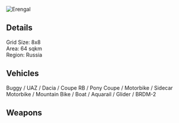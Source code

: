![Erengal](/img/maps/PUBG_Erangel_Classic.jpg)

## Details

Grid Size: 8x8  
Area: 64 sqkm  
Region: Russia  

## Vehicles

Buggy / UAZ / Dacia / Coupe RB / Pony Coupe / Motorbike / Sidecar Motorbike / Mountain Bike / Boat / Aquarail / Glider / BRDM-2  

## Weapons